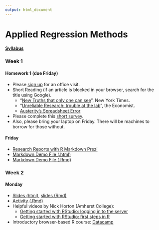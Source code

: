 ```yaml
---
output: html_document
---
```


# Applied Regression Methods

#### [Syllabus](syllabus.html)

### Week 1

#### Homework 1 (due Friday)
- Please [sign up](https://docs.google.com/a/mtholyoke.edu/spreadsheets/d/1d6T28DhkwoZT6AyXh6BDY4G24h4asFC7WXyqcD9ajMI/edit#gid=0)
for an office visit. 
- Short Reading (if an article is blocked in your browser, search for the title using
Google).
    - "[New Truths that only one can see](http://www.nytimes.com/2014/01/21/science/new-truths-that-only-one-can-see.html?_r=0)",
    New York Times.
    - "[Unreliable Research: trouble at the lab](http://www.economist.com/news/briefing/21588057-scientists-think-science-self-correcting-alarming-degree-it-not-trouble)", 
    the Economist.
    - [Austerity's Spreadsheet Error](http://thecolbertreport.cc.com/videos/dcyvro/austerity-s-spreadsheet-error)
- Please complete this [short survey](https://docs.google.com/a/mtholyoke.edu/forms/d/1MM1RmeS38qd_Mi34p7Beud4GNX2FteG3bpAh2YKa_tU/viewform).
- Also, please bring your laptop on Friday.  There will be machines to borrow for those
without.

#### Friday
- [Research Reports with R Markdown Prezi](http://prezi.com/8pwudebf9jof/reproducible-20/)
- [Markdown Demo File (.html)](markdown-demo.html)
- [Markdown Demo File (.Rmd)](markdown-demo.Rmd)


### Week 2

#### Monday
- [Slides (html)](week2A-RI.html), [slides (Rmd)](week2A-RI.RPres)
- [Activity (.Rmd)](week2A-RI-activity.Rmd)
- Helpful videos by Nick Horton (Amherst College):
    - [Getting started with RStudio: logging in to the server](https://www.youtube.com/watch?v=bStxuxtnIsQ&feature=youtu.be)
    - [Getting started with RStudio: first steps in R](https://www.youtube.com/watch?v=3Y_i3PxIKfg&feature=youtu.be)
- Introductory browser-based R course: [Datacamp](https://www.datacamp.com/courses/introduction-to-r)






